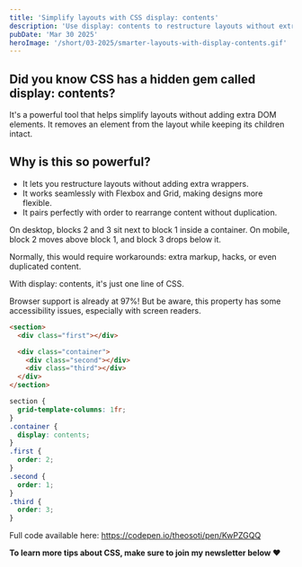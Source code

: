 ```yaml
---
title: 'Simplify layouts with CSS display: contents'
description: 'Use display: contents to restructure layouts without extra markup. Works with Flexbox & Grid for cleaner, more flexible designs.'
pubDate: 'Mar 30 2025'
heroImage: '/short/03-2025/smarter-layouts-with-display-contents.gif'
---
```



<Picture
  src="/short/03-2025/smarter-layouts-with-display-contents.gif"
  alt="Visual example of CSS display: contents simplifying a layout"
  width="400"
  height="600"
  style="margin: 2em auto 1em auto; display: block; border: 4px solid var(--border)"
/>

## Did you know CSS has a hidden gem called display: contents?

It's a powerful tool that helps simplify layouts without adding extra DOM elements.
It removes an element from the layout while keeping its children intact.

## Why is this so powerful?

- It lets you restructure layouts without adding extra wrappers.
- It works seamlessly with Flexbox and Grid, making designs more flexible.
- It pairs perfectly with order to rearrange content without duplication.

On desktop, blocks 2 and 3 sit next to block 1 inside a container.
On mobile, block 2 moves above block 1, and block 3 drops below it.

Normally, this would require workarounds: extra markup, hacks, or even duplicated content.

With display: contents, it's just one line of CSS.

Browser support is already at 97%!
But be aware, this property has some accessibility issues, especially with screen readers.

```html
<section>
  <div class="first"></div>

  <div class="container">
    <div class="second"></div>
    <div class="third"></div>
  </div>
</section>
```

```css
section {
  grid-template-columns: 1fr;
}
.container {
  display: contents;
}
.first {
  order: 2;
}
.second {
  order: 1;
}
.third {
  order: 3;
}
```

Full code available here: https://codepen.io/theosoti/pen/KwPZGQQ

**To learn more tips about CSS, make sure to join my newsletter below ❤️**
